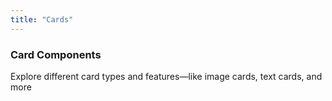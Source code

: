 ```yaml
---
title: "Cards"
---
```



### Card Components

Explore different card types and features—like image cards, text cards, and more

<div className="overflow-hidden mt-20">
  <div className="w-101% grid divide-border [grid-template-columns:repeat(auto-fit,minmax(360px,1fr))] -mt-px -mb-px auto-rows-min [&>*]:min-h-[240px]">
    <CodeBlock code={selectable} layout="popup" title="Selectable card" />
    <CodeBlock code={selectableCentered} layout="popup" title="Selectable centered card" />
    <CodeBlock code={selectableRadio} layout="popup" title="Selectable radio card" />
    <CodeBlock code={selectableRadioCentered} layout="popup" title="Selectable radio centered card" />
    <CodeBlock code={selectableCheck} layout="popup" title="Selectable checkbox card" />
    <CodeBlock code={selectableCheckCentered} layout="popup" title="Selectable checkbox centered card" />
  </div>
</div>
